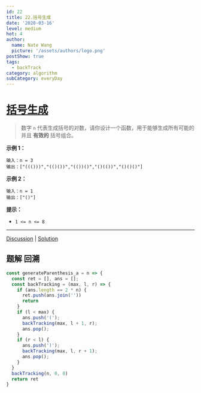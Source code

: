 ```yaml
---
id: 22
title: 22.括号生成
date: '2020-03-16'
level: medium
hot: 4
author:
  name: Nate Wang
  picture: '/assets/authors/logo.png'
postShow: true
tags:
  - backTrack
category: algorithm
subCategory: everyDay
---
```



# [括号生成](https://leetcode-cn.com/problems/generate-parentheses/description/)



> 数字 `n` 代表生成括号的对数，请你设计一个函数，用于能够生成所有可能的并且 **有效的** 括号组合。

**示例 1：**

```
输入：n = 3
输出：["((()))","(()())","(())()","()(())","()()()"]
```

**示例 2：**

```
输入：n = 1
输出：["()"]
```

**提示：**

- `1 <= n <= 8`

------

[Discussion](https://leetcode-cn.com/problems/generate-parentheses/comments/) | [Solution](https://leetcode-cn.com/problems/generate-parentheses/solution/)

## 题解 回溯


```js
const generateParenthesis_a = n => {
  const ret = [], ans = [];
  const backTracking = (max, l, r) => {
    if (ans.length == 2 * n) {
      ret.push(ans.join(''))
      return
    }
    if (l < max) {
      ans.push('(');
      backTracking(max, l + 1, r);
      ans.pop();
    }
    if (r < l) {
      ans.push(')');
      backTracking(max, l, r + 1);
      ans.pop();
    }
  }
  backTracking(n, 0, 0)
  return ret
}
```


